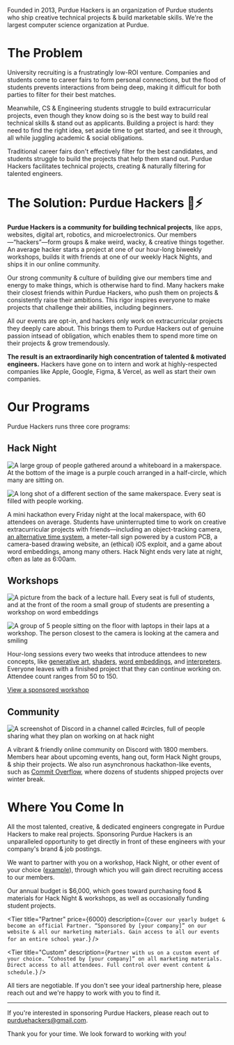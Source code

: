 
Founded in 2013, Purdue Hackers is an organization of Purdue students who ship creative technical projects & build marketable skills. We're the largest computer science organization at Purdue.

# The Problem

University recruiting is a frustratingly low-ROI venture. Companies and students come to career fairs to form personal connections, but the flood of students prevents interactions from being deep, making it difficult for both parties to filter for their best matches.

Meanwhile, CS & Engineering students struggle to build extracurricular projects, even though they know doing so is the best way to build real technical skills & stand out as applicants. Building a project is hard: they need to find the right idea, set aside time to get started, and see it through, all while juggling academic & social obligations.

Traditional career fairs don't effectively filter for the best candidates, and students struggle to build the projects that help them stand out. Purdue Hackers facilitates technical projects, creating & naturally filtering for talented engineers.

# The Solution: Purdue Hackers 💛⚡

**Purdue Hackers is a community for building technical projects**, like apps, websites, digital art, robotics, and microelectronics. Our members—“hackers”—form groups & make weird, wacky, & creative things together. An average hacker starts a project at one of our hour-long biweekly workshops, builds it with friends at one of our weekly Hack Nights, and ships it in our online community.

Our strong community & culture of building give our members time and energy to make things, which is otherwise hard to find. Many hackers make their closest friends within Purdue Hackers, who push them on projects & consistently raise their ambitions. This rigor inspires everyone to make projects that challenge their abilities, including beginners.

All our events are opt-in, and hackers only work on extracurricular projects they deeply care about. This brings them to Purdue Hackers out of genuine passion intsead of obligation, which enables them to spend more time on their projects & grow tremendously.

**The result is an extraordinarily high concentration of talented & motivated engineers.** Hackers have gone on to intern and work at highly-respected companies like Apple, Google, Figma, & Vercel, as well as start their own companies.

# Our Programs

Purdue Hackers runs three core programs:

## Hack Night

<Grid>

![A large group of people gathered around a whiteboard in a makerspace. At the bottom of the image is a purple couch arranged in a half-circle, which many are sitting on.](/img/sponsor/hack-night-3.jpg)

![A long shot of a different section of the same makerspace. Every seat is filled with people working.](/img/sponsor/hack-night-2.jpg)

</Grid>

A mini hackathon every Friday night at the local makerspace, with 60 attendees on average. Students have uninterrupted time to work on creative extracurricular projects with friends—including an object-tracking camera, [an alternative time system](https://lightning-time.vercel.app/), a meter-tall sign powered by a custom PCB, a camera-based drawing website, an (ethical) iOS exploit, and a game about word embeddings, among many others. Hack Night ends very late at night, often as late as 6:00am.

<Tip
  text="Sponsors report a higher recruiting ROI at Hack Night than
career fairs & hackathons due to the high concentration of talent & passion projects."
/>

<div className="page-break" />

## Workshops

<Grid>

![A picture from the back of a lecture hall. Every seat is full of students, and at the front of the room a small group of students are presenting a workshop on word embeddings](/img/sponsor/workshop-1.jpg)

![A group of 5 people sitting on the floor with laptops in their laps at a workshop. The person closest to the camera is looking at the camera and smiling](/img/sponsor/workshop-2.jpg)

</Grid>

Hour-long sessions every two weeks that introduce attendees to new concepts, like [generative art](https://events.purduehackers.com/generative-art-workshop), [shaders](https://events.purduehackers.com/shaders-workshop), [word embeddings](https://events.purduehackers.com/word-embedding-workshop), and [interpreters](https://events.purduehackers.com/programming-languages-workshop). Everyone leaves with a finished project that they can continue working on. Attendee count ranges from 50 to 150.

[View a sponsored workshop](https://events.purduehackers.com/rick-roll-web-api-workshop)

## Community

<Grid largeGap singleRow>

![A screenshot of Discord in a channel called #circles, full of people sharing what they plan on working on at hack night](/img/sponsor/community-circles.png)

A vibrant & friendly online community on Discord with 1800 members. Members hear about upcoming events, hang out, form Hack Night groups, & ship their projects. We also run asynchronous hackathon-like events, such as [Commit Overflow](https://blog.purduehackers.com/posts/commit-overflow-2022), where dozens of students shipped projects over winter break.

</Grid>

# Where You Come In

All the most talented, creative, & dedicated engineers congregate in Purdue Hackers to make real projects. Sponsoring Purdue Hackers is an unparalleled opportunity to get directly in front of these engineers with your company's brand & job postings.

We want to partner with you on a workshop, Hack Night, or other event of your choice ([example](https://events.purduehackers.com/-hammerwars-)), through which you will gain direct recruiting access to our members.

Our annual budget is $6,000, which goes toward purchasing food & materials for Hack Night & workshops, as well as occasionally funding student projects.

<Grid className="my-4" largeGap overflow singleRow>

<Tier
  title="Hack Night"
  price={1000}
  description="Send your recruiters & engineers to Hack Night & get in front of our highest-achieving members. Network with students, collect resumés, speak at opening ceremony. The floor is yours all night."
/>

<Tier
  title="Hack Month"
  price={3000}
  description="Gain access to all our events, including Hack Night & workshops, for an entire month (4 Hack Nights, 2-4 workshops). We will mention you at every event even if you're not physically present."
  recommended
/>

<Tier
  title="Partner"
  price={6000}
  description={`Cover our yearly budget & become an official Partner. “Sponsored by [your company]” on our website & all our marketing materials. Gain access to all our events for an entire school year.`}
/>

<Tier
  title="Custom"
  description={`Partner with us on a custom event of your choice. “Cohosted by [your company]” on all marketing materials. Direct access to all attendees. Full control over event content & schedule.`}
/>

</Grid>

All tiers are negotiable. If you don't see your ideal partnership here, please reach out and we're happy to work with you to find it.

---

<div className="print:hidden">

If you're interested in sponsoring Purdue Hackers, please reach out to [purduehackers@gmail.com](mailto:purduehackers@gmail.com).

</div>

Thank you for your time. We look forward to working with you!
